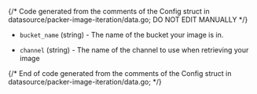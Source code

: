 {/* Code generated from the comments of the Config struct in datasource/packer-image-iteration/data.go; DO NOT EDIT MANUALLY */}

- `bucket_name` (string) - The name of the bucket your image is in.

- `channel` (string) - The name of the channel to use when retrieving your image

{/* End of code generated from the comments of the Config struct in datasource/packer-image-iteration/data.go; */}
